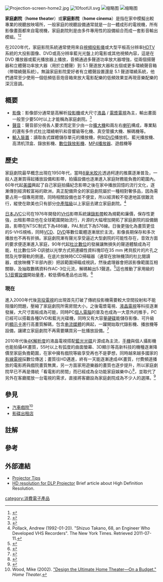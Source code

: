 [[File:Projection-screen-home2.jpg|thumb]]
[[File:10footUI.svg|thumb]]
[[File:LG전자,_3D_홈시어터로_북미_3D_AV_시장_공략_강화.jpg|缩略图]]
[[File:Samsung_UE65F9005STXXE_front_black_20130613.jpg|缩略图]]

'''家庭劇院'''（'''home theater'''）或'''家庭影院'''（'''home cinema'''）是指在家中模擬出較專業的視聽放映場所，一般家庭的視聽設備通常就是一台一體成形的電視機，所有影像畫面都來自電視機，家庭劇院則是由多件專用性的設備組合而成一套影音輸出模組。<ref>{{Cite web |url=http://www.guerilladrivein.org/ |title=Guerilla Drive-In |accessdate=2009-04-24 |archive-date=2009-03-19 |archive-url=https://web.archive.org/web/20090319201901/http://www.guerilladrivein.org/ |dead-url=no }}</ref><ref>{{Cite web |url=http://www.mobmov.org/ |title=Mobile Movie |access-date=2009-04-24 |archive-url=https://web.archive.org/web/20090516232753/http://mobmov.org/ |archive-date=2009-05-16 |dead-url=yes }}</ref>

在2020年代，家庭影院系統通常使用來自[[視頻投影儀|視頻投影儀]]或大型平板高分辨率[[HDTV|HDTV]]系統的大投影圖像、DVD或高分辨率藍光光盤上的電影或其他視頻內容，這是在 DVD 播放器或藍光播放器上播放，音頻通過多聲道功率放大器增強，從兩個揚聲器和立體聲功率放大器（用於立體聲）到 5.1 聲道放大器和五個或更多環繞聲音箱（帶環繞聲系統）。無論家庭影院愛好者有立體聲設置還是 5.1 聲道環繞系統，他們通常至少使用一個低頻低音炮音箱來放大電影配樂的低頻效果並再現音樂配樂的深沉音調。

== 概要 ==

*[[影像|影像]]：影像部分通常是高解析[[投影機|投影機]]或大尺寸[[液晶|液晶]] / [[電漿電視|電漿電視]]為主，輸出畫面一般至少要50吋以上才能稱為家庭劇院。<ref>{{cite web |url=https://projectorforyou.com/ |title="projectorforyou |date=4 May 2021 |access-date=2021-07-28 |archive-date=2021-05-06 |archive-url=https://web.archive.org/web/20210506024214/https://projectorforyou.com/ |dead-url=no }}</ref>
*[[聲音|聲音]]：聲音部分視各人要求而定至少由一台[[擴大機|擴大機]]和兩左右[[喇叭|喇叭]]構成，專業點的還有多件式杜比環繞喇叭和音響級等化機、真空管擴大機、解碼機等。
*[[輸入裝置|輸入裝置]]：讀取各式媒體儲存單元的播放機，例如[[DVD|DVD]]播放机、藍光播放機、高清机顶盒、錄放影機、[[數字視頻錄像機|數位錄放影機]]、[[MP4播放器|MP4播放器]]、遊戲機等

==歷史==

家庭劇院最早概念出現在1950年代，當時[[8毫米胶片|8毫米胶片]]透過柯達的推廣逐漸普及，一般人逐漸買得起播放設備和影帶，拍攝設備也逐漸進入家庭財務能負擔的範圍內。60年代起[[美國|美國]]興起了自己家庭拍攝紀念影帶之後在家中播放回憶的流行文化，逐漸傳到經濟較富裕的歐洲，真正配備齊全的家庭劇院屬於一種相對奢侈品，因為需要占用一個專用房間，同時相關設備也並不便宜，所以經濟較不發達地區很難流行，縱使在歐美也只有部分[[中產階級|中產階級]]以上家庭去建立家庭劇院。<ref>Pollack, Andrew (1992-01-20). "Shizuo Takano, 68, an Engineer Who Developed VHS Recorders". The New York Times. Retrieved 2011-07-11.</ref>

[[日本|日本]][[JVC|JVC]]公司在1976年開發的[[VHS|VHS]]影帶系統讓[[錄影帶|錄影帶]]較為規範和廉價，保存性更強，出租影帶店也在全球範圍開始流行，片源的大幅增加開拓了家庭劇院的設備銷路，影帶在NTSC制式下為486線，PAL制式下為576線。日後更強化為畫質更佳的S-VHS規格，同時[[VCD|VCD]]、[[DVD|DVD]]等數位載體逐漸居於主流，影像長期保存和多次播放也不再有折損。家庭劇院漸有聲光享受逼近大型劇院的可能性存在，音效方面的要求便逐漸進入家庭，90年代起[[杜比數位|杜比數位]]的發展讓無損失的聲道體驗成為可能，杜比數位SR-D訊號以光學方式把連續性資料塊印在35 mm 拷貝胶片的片孔之間及光學聲軌的側邊。在底片放映時CCD掃瞄器（通常在放映機頂的杜比閱讀器，或放映機下半部內嵌）把該範圍掃瞄成視訊，然後處理器會把該影像範圍互相關聯，及抽取數碼資料作AC-3位元流，解碼輸出5.1聲道。<ref>{{Cite web |url=http://www.soundandvision.com/bootcamp/140/#UqlvqQr2zdo0es8L.97 |title=Wood, Mike(2002). "Design the Ultimate Home Theater—On a Budget." |accessdate=2015-09-27 |archive-date=2015-09-28 |archive-url=https://web.archive.org/web/20150928132241/http://www.soundandvision.com/bootcamp/140/#UqlvqQr2zdo0es8L.97 |dead-url=no }}</ref>這也推動了家用級的[[5.1聲道|5.1音響設備]]開始量產，較低價格產品也出現。<ref>{{cite web |url=https://arstechnica.com/gadgets/guides/2010/12/htpc-guide-1 |title=Ars Technica HTPC Guide: December 2010 |date=2010-12-01 |first=Brian |last=Won |website=[[Ars_Technica|Ars Technica]] |access-date=February 12, 2010 |archive-date=2019-12-13 |archive-url=https://web.archive.org/web/20191213172721/https://arstechnica.com/gadgets/2010/12/htpc-guide-1/ |dead-url=no }}</ref>
=== 現在 ===

進入2000年代後[[背投電視|背投電視]]的出現首先打破了傳統投影機需要較大空間投射和不能阻擋的問題，壓縮了家庭劇院所需房間大小，之後電漿電視、[[液晶電視|液晶電視]]等科技逐漸發展，大尺寸面板成為可能，同時PC[[個人電腦|個人電腦]]的普及也成為一大意外的推手，PC已經可以搭載各種DVD和藍光光碟機，同時又有大容量[[硬碟|硬碟]]能儲存影像、可升級的[[顯示卡|顯示卡]]進行高畫質解碼，包含[[串流媒體|串流媒體]]的興起，一躍開始取代錄影機、播放機等設備，讓建立家庭劇院不再需要購買另一批播放設備。<ref>{{Cite web |url=http://www.homecinemamagazine.nl/ |title=home cinema magazine 27 SEP 2015 |accessdate=2015-09-27 |archive-date=2015-09-28 |archive-url=https://web.archive.org/web/20150928055710/http://www.homecinemamagazine.nl/ |dead-url=no }}</ref>


2010年代後[[4K解析度|4K解析度]]的液晶電視搭配[[藍光光碟|藍光光碟]]片源成為主流，[[手機|手機]]與個人攝影機也能拍攝4K畫質，55吋以上有弧度的曲面螢幕、3D顯示等高新科技的機種逐漸降價至家庭負擔範圍，在家中擁有戲院等級享受再也不是夢想，同時越來越多國家的[[有線電視|有線電視]]採數位傳送；畫質往HD邁進，終有一天能逐漸達成4K畫質，付費頻道播放的電影將與戲院畫質無異，另一方面家用遊樂器的畫質也逐步提升，所以家庭劇院早已不再是傳統「看電影的房間」而已經成為全功能家庭娛樂中心<ref>{{Cite web |url=http://viahome.com/systems/home-theater-audio-video/home-theater/ |title=viahome.com-home theater |access-date=2015-09-27 |archive-date=2015-10-13 |archive-url=https://web.archive.org/web/20151013081808/http://www.viahome.com/systems/home-theater-audio-video/home-theater/ |dead-url=yes }}</ref>，並取代了另外在客廳擺放一台電視的需求，直接將客廳設為家庭劇院成為不少人的選擇。<ref>{{cite web|url=http://hometheater.about.com/od/hometheaterbasicsfaq/f/htbasicfaq8.htm|title=How Much Cash Do I Need For A Home Theater Setup?|website=about.com|access-date=5 April 2018|archive-date=2016-09-27|archive-url=https://web.archive.org/web/20160927064011/http://hometheater.about.com/od/hometheaterbasicsfaq/f/htbasicfaq8.htm|dead-url=no}}</ref>

== 參見 ==

*[[汽車戲院|汽車戲院]]<ref>Wood, Mike (2002). [https://archive.today/20130125215355/http://www.hometheater.com/bootcamp/140/ "Design the Ultimate Home Theater—On a Budget."] ''Home Theater.''</ref>
*[[影碟出租店|影碟出租店]]

== 註解 ==

==參考==
{{reflist}}

==外部連結==
*[https://web.archive.org/web/20080924191235/http://afewtips.com/articles/home-theater/projectors/tips-for-buying-a-home-theater-projector  Projector Tips]
*[https://web.archive.org/web/20090422191114/http://www.newhomeprojector.com/article_info.php?articles_id=3 HD resolution for DLP Projector] Brief article about High Definition Resolution.



{{Authority control}}
[[category:消費電子產品|category:消費電子產品]]